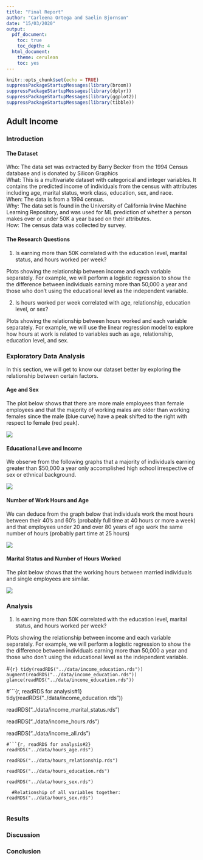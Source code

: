 ```yaml
---
title: "Final Report"
author: "Carleena Ortega and Saelin Bjornson"
date: "15/03/2020"
output:
  pdf_document: 
    toc: true
    toc_depth: 4
  html_document:
    theme: cerulean
    toc: yes
---
```


```r
knitr::opts_chunk$set(echo = TRUE)
suppressPackageStartupMessages(library(broom))
suppressPackageStartupMessages(library(dplyr))
suppressPackageStartupMessages(library(ggplot2))
suppressPackageStartupMessages(library(tibble))
```

## Adult Income

### Introduction

#### The Dataset
Who: The data set was extracted by Barry Becker from the 1994 Census database and is donated by Silicon Graphics \
What: This is a multivariate dataset with categorical and integer variables. It contains the predicted income of individuals from the census with attributes including age, marital status, work class, education, sex, and race. \
When: The data is from a 1994 census. \
Why: The data set is found in the University of California Irvine Machine Learning Repository, and was used for ML prediction of whether a person makes over or under 50K a year based on their attributes. \
How: The census data was collected by survey. 

#### The Research Questions 

1. Is earning more than 50K correlated with the education level, marital status, and hours worked per week?

Plots showing the relationship between income and each variable separately. For example, we will perform a logistic regression to show the the difference between individuals earning more than 50,000 a year and those who don't using the educational level as the independent variable.

2. Is hours worked per week correlated with age, relationship, education level, or sex?

Plots showing the relationship between hours worked and each variable separately. For example, we will use the linear regression model to explore how hours at work is related to variables such as age, relationship, education level, and sex.

### Exploratory Data Analysis
In this section, we will get to know our dataset better by exploring the relationship between certain factors.

#### Age and Sex

The plot below shows that there are more male employees than female employees and that the majority of working males are older than working females since the male (blue curve) have a peak shifted to the right with respect to female (red peak).

![](../images/Plot_1_Distribution_of_Age_by_Sex.png)

#### Educational Leve and Income

We observe from the following graphs that a majority of individuals earning greater than $50,000 a year only accomplished high school irrespective of sex or ethnical background.

![](../images/Plot_2_Education_Level_of_50K_or_more_Earners.png)
  
#### Number of Work Hours and Age

We can deduce from the graph below that individuals work the most hours between their 40's and 60's (probably full time at 40 hours or more a week) and that employees under 20 and over 80 years of age work the same number of hours (probably part time at 25 hours)

![](../images/Plot_3_Hours_worked_per_week_by_age.png)

#### Marital Status and Number of Hours Worked

The plot below shows that the working hours between married individuals and single employees are similar.

![](../images/Plot_4_Marital_Status_and_Work_Hours.png)

### Analysis

1. Is earning more than 50K correlated with the education level, marital status, and hours worked per week?

Plots showing the relationship between income and each variable separately. For example, we will perform a logistic regression to show the the difference between individuals earning more than 50,000 a year and those who don't using the educational level as the independent variable.


#```{r}
tidy(readRDS("../data/income_education.rds"))
augment(readRDS("../data/income_education.rds"))
glance(readRDS("../data/income_education.rds"))
```

#```{r, readRDS for analysis#1}
tidy(readRDS("../data/income_education.rds"))

readRDS("../data/income_marital_status.rds")

readRDS("../data/income_hours.rds")
  
readRDS("../data/income_all.rds")
  
```
#```{r, readRDS for analysis#2}
readRDS("../data/hours_age.rds")
  
readRDS("../data/hours_relationship.rds")
  
readRDS("../data/hours_education.rds")
  
readRDS("../data/hours_sex.rds")
  
  #Relationship of all variables together:
readRDS("../data/hours_sex.rds")
    
```


### Results

### Discussion

### Conclusion
